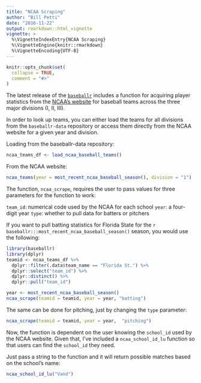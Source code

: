 ```yaml
---
title: "NCAA Scraping"
author: "Bill Petti"
date: "2016-11-22"
output: rmarkdown::html_vignette
vignette: >
  %\VignetteIndexEntry{NCAA Scraping}
  %\VignetteEngine{knitr::rmarkdown}
  %\VignetteEncoding{UTF-8}
---
```


```r
knitr::opts_chunk$set(
  collapse = TRUE,
  comment = "#>"
)
```

The latest release of the [`baseballr`](https://billpetti.github.io/baseballr/) includes a function for acquiring player statistics from the [NCAA's website](http://stats.ncaa.org) for baseball teams across the three major divisions (I, II, III).

In order to look up teams, you can either load the teams for all divisions from the `baseballr-data` repository or access them directly from the NCAA website for a given year and division.

Loading from the baseballr-data repository:
```r
ncaa_teams_df <- load_ncaa_baseball_teams()
```
From the NCAA website:
```r
ncaa_teams(year = most_recent_ncaa_baseball_season(), division = "1")
```

The function, `ncaa_scrape`, requires the user to pass values for three parameters for the function to work:

`team_id`: numerical code used by the NCAA for each school
`year`: a four-digit year
`type`: whether to pull data for batters or pitchers

If you want to pull batting statistics for Florida State for the `r baseballr:::most_recent_ncaa_baseball_season()` season, you would use the following:

```r
library(baseballr)
library(dplyr)
teamid <- ncaa_teams_df %>% 
  dplyr::filter(.data$team_name == "Florida St.") %>% 
  dplyr::select("team_id") %>% 
  dplyr::distinct() %>% 
  dplyr::pull("team_id")

year <- most_recent_ncaa_baseball_season()
ncaa_scrape(teamid = teamid, year = year, "batting")

```


The same can be done for pitching, just by changing the `type` parameter:

```r
ncaa_scrape(teamid = teamid, year = year,  "pitching")
```


Now, the function is dependent on the user knowing the `school_id` used by the NCAA website. Given that, I've included a `ncaa_school_id_lu` function so that users can find the `school_id` they need.

Just pass a string to the function and it will return possible matches based on the school's name:

```r
ncaa_school_id_lu("Vand")
```


